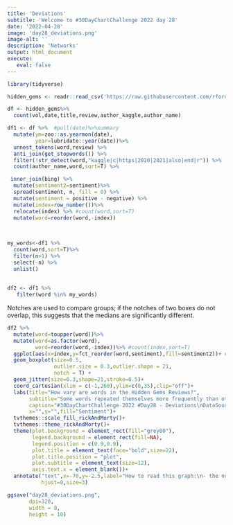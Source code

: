 ```yaml
---
title: 'Deviations'
subtitle: 'Welcome to #30DayChartChallenge 2022 day 28'
date: '2022-04-28'
image: 'day28_deviations.png'
image-alt: ''
description: 'Networks'
output: html_document
execute: 
   eval: false
---
```




```r
library(tidyverse)
```



```r
hidden_gems <- readr::read_csv('https://raw.githubusercontent.com/rfordatascience/tidytuesday/master/data/2022/2022-04-26/hidden_gems.csv')
```


```r
df <- hidden_gems%>%
  count(vol,date,title,review,author_kaggle,author_name)
```


```r
df1 <- df %>%  #pull(date)%>%summary
  mutate(ym=zoo::as.yearmon(date),
         year=lubridate::year(date))%>%
  unnest_tokens(word,review) %>%
  anti_join(get_stopwords()) %>%
  filter(!str_detect(word,"kaggle|c|https|2020|2021|also|end|r")) %>%
  count(author_name,word,sort=T) %>%

 inner_join(bing) %>%
  mutate(sentiment2=sentiment)%>%
  spread(sentiment, n, fill = 0) %>%
  mutate(sentiment = positive - negative) %>%
  mutate(index=row_number())%>%
  relocate(index) %>% #count(word,sort=T)
  mutate(word=reorder(word,-index)) 
 
  
```

```r
my_words<-df1 %>%
  count(word,sort=T)%>%
  filter(n>1) %>%
  select(-n) %>%
  unlist()
  
  
df2 <- df1 %>%
   filter(word %in% my_words) 
```


Notches are used to compare groups; if the notches of two boxes do not overlap, this suggests that the medians are significantly different.
```r

df2 %>%
  mutate(word=toupper(word))%>%
  mutate(word=as.factor(word),
         word=reorder(word,-index))%>% #count(index,sort=T)
  ggplot(aes(x=index,y=fct_reorder(word,sentiment),fill=sentiment2))+ # 
  geom_boxplot(size=0.5,
               outlier.size = 0.3,outlier.shape = 21,
               notch = T) +
  geom_jitter(size=0.3,shape=21,stroke=0.5)+
  coord_cartesian(xlim = c(-1,260),ylim=c(0,35),clip="off")+
  labs(title="How vary are words in the Hidden Gems Reviews?",
       subtitle="Some words repeated themselves more frequently than others,\nwith significantly different medians.",
       caption="#30DayChartChallenge 2022 #Day28 - Deviations\nDataSource: #TidyTuesday Week17 - Hidden Gems\nDataViz: Federica Gazzelloni (@fgazzelloni)",
       x="",y="",fill="Sentiment")+
  tvthemes::scale_fill_rickAndMorty()+
  tvthemes::theme_rickAndMorty()+
  theme(plot.background = element_rect(fill="grey80"),
        legend.background = element_rect(fill=NA),
        legend.position = c(0.9,0.9),
        plot.title = element_text(face="bold",size=22),
        plot.title.position = "plot",
        plot.subtitle = element_text(size=12),
        axis.text.x = element_blank())+
  annotate("text",x=-70,y=-2.5,label="How to read this graph:\n- the notches represent the median of the frequency of words\nfound in the Hidden Gems reviews by Author\n- the sidebars represent their deviations",
           hjust=0,size=3)
```


```r
ggsave("day28_deviations.png",
       dpi=320,
       width = 8,
       height = 10)
```

